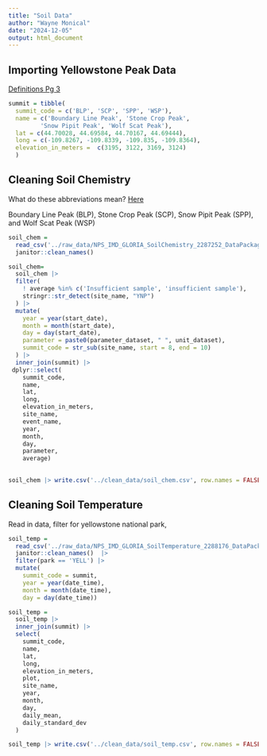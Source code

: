 ```yaml
---
title: "Soil Data"
author: "Wayne Monical"
date: "2024-12-05"
output: html_document
---
```


## Importing Yellowstone Peak Data


[Definitions Pg 3](https://files.cfc.umt.edu/cesu/NPS/CSU/2010/10Stevens_ROMN_alpine%20monitoring_rpt.pdf)

```r
summit = tibble(
  summit_code = c('BLP', 'SCP', 'SPP', 'WSP'),
  name = c('Boundary Line Peak', 'Stone Crop Peak',
         'Snow Pipit Peak', 'Wolf Scat Peak'),
  lat = c(44.70028, 44.69584, 44.70167, 44.69444), 
  long = c(-109.8267, -109.8339, -109.835, -109.8364),
  elevation_in_meters =  c(3195, 3122, 3169, 3124)
  )
```





## Cleaning Soil Chemistry 

What do these abbreviations mean? [Here](https://files.cfc.umt.edu/cesu/NPS/CSU/2010/10Stevens_ROMN_alpine%20monitoring_rpt.pdf)

Boundary Line Peak (BLP), Stone Crop Peak (SCP), Snow Pipit Peak (SPP), and Wolf
Scat Peak (WSP)

```r
soil_chem = 
  read_csv('../raw_data/NPS_IMD_GLORIA_SoilChemistry_2287252_DataPackage/NPS_IMD_GLORIA_SoilChemistry_2287252-dataset.csv') |> 
  janitor::clean_names()

soil_chem= 
  soil_chem |> 
  filter(
    ! average %in% c('Insufficient sample', 'insufficient sample'),
    stringr::str_detect(site_name, "YNP")
  ) |> 
  mutate(
    year = year(start_date),
    month = month(start_date),
    day = day(start_date),
    parameter = paste0(parameter_dataset, " ", unit_dataset),
    summit_code = str_sub(site_name, start = 8, end = 10)
  ) |> 
  inner_join(summit) |> 
 dplyr::select(
    summit_code,
    name,
    lat,
    long,
    elevation_in_meters,
    site_name,
    event_name,
    year,
    month,
    day,
    parameter,
    average)
  

soil_chem |> write.csv('../clean_data/soil_chem.csv', row.names = FALSE)
```






## Cleaning Soil Temperature

Read in data, filter for yellowstone national park, 
```r
soil_temp = 
  read_csv('../raw_data/NPS_IMD_GLORIA_SoilTemperature_2288176_DataPackage/NPS_IMD_GLORIA_SoilTemperature_2288176_Daily-dataset.csv') |> 
  janitor::clean_names()  |> 
  filter(park == 'YELL') |> 
  mutate(
    summit_code = summit,
    year = year(date_time),
    month = month(date_time),
    day = day(date_time))
```

```r
soil_temp = 
  soil_temp |>
  inner_join(summit) |> 
  select(
    summit_code,
    name,
    lat,
    long,
    elevation_in_meters,
    plot, 
    site_name,
    year,
    month,
    day,
    daily_mean,
    daily_standard_dev
  )

soil_temp |> write.csv('../clean_data/soil_temp.csv', row.names = FALSE)
```
